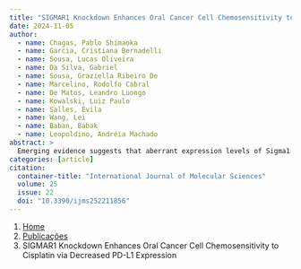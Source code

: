 ```yaml
---
title: "SIGMAR1 Knockdown Enhances Oral Cancer Cell Chemosensitivity to Cisplatin via Decreased PD-L1 Expression"
date: 2024-11-05
author:
  - name: Chagas, Pablo Shimaoka
  - name: Garcia, Cristiana Bernadelli
  - name: Sousa, Lucas Oliveira
  - name: Da Silva, Gabriel
  - name: Sousa, Graziella Ribeiro De
  - name: Marcelino, Rodolfo Cabral
  - name: De Matos, Leandro Luongo
  - name: Kowalski, Luiz Paulo
  - name: Salles, Évila
  - name: Wang, Lei
  - name: Baban, Babak
  - name: Leopoldino, Andréia Machado
abstract: > 
  Emerging evidence suggests that aberrant expression levels of Sigma1 (SIGMAR1, also known as sigma-1 receptor) have been implicated in the progression of various diseases, including cancer. However, its significance in oral cancer (OC) has not been thoroughly explored. To advance in this field, the present study aimed to investigate the impact of SIGMAR1 knockdown in oral cancer cells. To do so, we included in this study our cohort of human OC samples and OC cell lines, which were utilized for experimental verification through several in vitro assays. Our findings revealed that SIGMAR1 overexpression was associated with poor survival rates and positively correlated with PD-L1 overexpression in human oral cancer samples. Furthermore, SIGMAR1 inhibition led to a decrease in PD-L1 expression and sensitized oral cancer cells to cisplatin treatment by enhancing apoptosis. These results suggest that SIGMAR1 knockdown may present a promising strategy worthy of further exploration in the management of oral cancer.
categories: [article]
citation: 
  container-title: "International Journal of Molecular Sciences"
  volume: 25
  issue: 22
  doi: "10.3390/ijms252211856"
---
```


```{=html}
<nav aria-label="breadcrumb">
  <ol class="breadcrumb">
    <li class="breadcrumb-item"><a href="../../index.html">Home</a></li>
    <li class="breadcrumb-item"><a href="../index.html">Publicações</a></li>
    <li class="breadcrumb-item active" aria-current="page">SIGMAR1 Knockdown Enhances Oral Cancer Cell Chemosensitivity to Cisplatin via Decreased PD-L1 Expression</li>
  </ol>
</nav>
```
